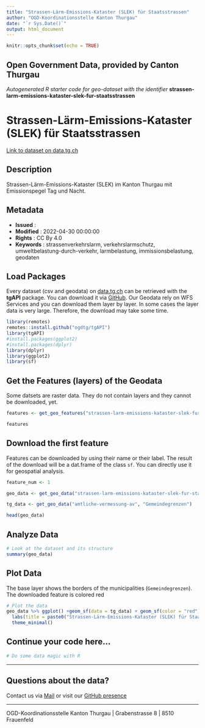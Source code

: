 ```yaml
---
title: "Strassen-Lärm-Emissions-Kataster (SLEK) für Staatsstrassen"
author: "OGD-Koordinationsstelle Kanton Thurgau"
date: "`r Sys.Date()`"
output: html_document
---
```


```r
knitr::opts_chunk$set(echo = TRUE)
```

## Open Government Data, provided by **Canton Thurgau**
*Autogenerated R starter code for geo-dataset with the identifier* **strassen-larm-emissions-kataster-slek-fur-staatsstrassen**


# **Strassen-Lärm-Emissions-Kataster (SLEK) für Staatsstrassen**

[Link to dataset on data.tg.ch](https://data.tg.ch/explore/dataset/strassen-larm-emissions-kataster-slek-fur-staatsstrassen/information/)

## Description

Strassen-Lärm-Emissions-Kataster (SLEK) im Kanton Thurgau mit Emissionspegel Tag und Nacht.

## Metadata

- **Issued**                   : 
- **Modified**                 : 2022-04-30 00:00:00
- **Rights**                   : CC By 4.0
- **Keywords**                 : strassenverkehrslarm, verkehrslarmschutz, umweltbelastung-durch-verkehr, larmbelastung, immissionsbelastung, geodaten

## Load Packages

Every dataset (csv and geodata) on [data.tg.ch](https://data.tg.ch/pages/start/) can be retrieved with the **tgAPI** package. You can download it via [GitHub](https://github.com/ogdtg/tgAPI). Our Geodata rely on WFS Services and you can download them layer by layer. In some cases the layer data is very large. Therefore, the download may take some time.

```r
library(remotes)
remotes::install.github("ogdtg/tgAPI")
library(tgAPI)
#install.packages(ggplot2)
#install.packages(dplyr)
library(dplyr)
library(ggplot2)
library(sf)

```


## Get the Features (layers) of the Geodata

Some datsets are raster data. They do not contain layers and they cannot be downloaded, yet.

```r
features <- get_geo_features("strassen-larm-emissions-kataster-slek-fur-staatsstrassen")

features
```


## Download the first feature

Features can be downloaded by using their name or their label. The result of the download will be a dat.frame of the class `sf`. You can directly use it for geospatial analysis.

```r

feature_num <- 1

geo_data <- get_geo_data("strassen-larm-emissions-kataster-slek-fur-staatsstrassen",features$name[feature_num])

tg_data <- get_geo_data("amtliche-vermessung-av", "Gemeindegrenzen")

head(geo_data)
```


## Analyze Data

```r

# Look at the dataset and its structure
summary(geo_data)

```


## Plot Data

The base layer shows the borders of the municipalities (`Gemeindegrenzen`). The downloaded feature is colored red

```r

# Plot the data
geo_data %>% ggplot() +geom_sf(data = tg_data) + geom_sf(color = "red") +
  labs(title = paste0("Strassen-Lärm-Emissions-Kataster (SLEK) für Staatsstrassen: ",features$title[feature_num])) +
  theme_minimal()

```


## Continue your code here...


```r
# Do some data magic with R
```

------------------------------------------------------------------------

## Questions about the data?

Contact us via [Mail](mailto:ogd@tg.ch) or visit our [GitHub presence](https://github.com/ogdtg)


------------------------------------------------------------------------

OGD-Koordinationsstelle Kanton Thurgau | Grabenstrasse 8 | 8510 Frauenfeld
